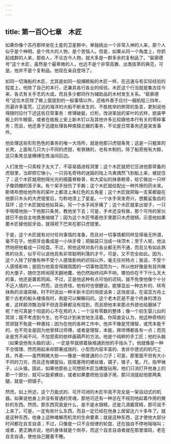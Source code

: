 ```yaml
---
---
---
```

title: 第一百〇七章　木匠
---






如果你像个苏丹那样坐在土星的卫星群中，单独挑出一个非常入神的人来，那个人似乎是个神明，是个伟大的人物，是个苦恼人。但是，如果从同一个角度上，你抓起成群的人来，那些人，不论古今人物，就大多是一群多余的复制品了。“裴廓德号”这个木匠，虽然是个最卑微的人，也远不是个非常高雅、出类拔萃的典范，可是，他并不是个复制品。他现在亲自登场了。

如同一切海船的木匠，尤其是如同一般捕鲸船的木匠一样，在迅速与有实际经验的程度上，他除了自己的本行，还兼具各行各业的经验。木匠这个行当就是集古往今来、各式有关手艺的大成，而且多少都同作为辅助品的木材发生关系。“裴廓德号”这位木匠除了做上面提到的一般事情以外，还格外善于应付一艘航程三四年，历遍许多蛮荒、辽远的海洋的大船不断发生的、不胜枚举的例常的急变，更别说他得随时应付下述这些日常事务：修理破艇，烂桁，改进笨拙的桨叶的式样，嵌装甲板上的牛眼窗，或者在舷板上安上新木钉以及其他许多比较跟他本行有关的零碎事务；而且，他还善于迅捷处理各种南辕北辙的事务，不论是日常事务还是突发事件。

他处理这些形形色色的事务的唯一大场所，就是他那只虎钳条凳；这是一只粗笨的长凳，上面有几只大小不同的虎钳，有铁铸的，也有木制的。除了船旁拖有大鲸，这只条凳总是横缚在炼油间后边。

人们发觉一只索栓子太大了，不容易插进栓洞里；这个木匠就把它压进他那常备的虎钳里，当即把它锉小。一只羽毛奇特的迷路的陆上鸟禽偶然飞到船上来，被捉住了；这个木匠就用刨得光光的细露脊鲸骨，和大梁似的抹香鲸骨，给它做出一只样子像鸽棚的笼子来。有个桨手扭伤了手腕；这个木匠就给配出一种外擦的药水来。斯塔布想给他所有的桨叶上都漆上朱红色的五角星；这个木匠就把每一支桨都镟在他那只木头的大虎钳里后，匀称地漆上了星星。一个水手突发奇兴，想戴鲨鱼齿的耳环；这个木匠就给他钻耳朵。另一个水手闹牙痛了；这个木匠就拿出钳子，一只手啪嗒地拍一下他那只条凳，教他坐下去；可是，手术还没有做，那个可怜的家伙就已不由自主地畏畏缩缩了；因为这个木匠甩着他手里那只木虎钳柄，示意他如果要木匠替他拔牙齿，就得把下巴夹在那只虎钳里。

于是，这个木匠就有对付任何事情的准备，而且对一切事情都同样显得毫无所谓，毫不在乎。他把牙齿看成是一小块牙骨；把脑袋只当成一块顶木；至于人呢，他淡然地把他看成一只绞盘。不过，照他这样对各行各业都无所不通，而且又有如此熟练的功夫，似乎可以说他具有非常聪明利落的才干。可是，又不完全如此。因为，这个人除了好像有种不受个人感情影响的迟钝以外，毫无任何特点；我说，不受个人感情影响；是因为他竟变得跟周围的一切事物混而为一，所以他好像是有目共睹的大傻子，随你怎样闹得天翻地覆，他仍然始终闷声不响，哪怕你在干下什么天大的事，他还是置若罔闻。不过，正是他这种有点可怕的迟钝，就不免使他像个十分不近人情的人——然而，说也奇怪，他有时也很健谈，能够显出一种古朴的、转弯抹角的诙谐突梯，时不时说出一种半新半旧的俏皮话来；这俏皮话，在诺亚方舟上那个古老的船头楼值夜时，倒是可以解解闷的。这个老木匠是不是个终身的漂泊者，这样颠沛飘泊得不但连苔藓都没有找到，而且把他本来那点外貌也给磨掉了呢？他可真是个彻底的心不在焉的人；一个没有零数的整体；像一个初生婴儿似的冥顽；既不考虑到今生，也不估计到来世地生活着。你简直会认为，他这种奇特的冥顽就不免是一种愚钝；因为在他的各种工作中，他并不像是凭理智，或凭本能干的，也不完全是因为他曾拜过师傅，或者是理智，本能，拜师傅都各有一点；而完全是凭不闻不问、不加思索的依样画葫芦的方法。他是个纯粹的手工匠；他的头脑（如果说他有头脑的话），一定是早就顺着脉络通到他的手指头了。他就像是一种不合情理、然而用起来却颇著成效的、小型而内容丰富的、舍非尔德式的机巧工具，外表——虽然稍微大些——像是一柄普通的小刀子；可是，那里面不但有大小不同的刀刃，而且还有螺旋钻，拔瓶塞用的螺丝锥，镊子，锥子，笔，尺，指甲锉子，山头锥。因此，如果他那些上司想把木匠当螺旋钻用，他们只消打开他身上的那一个部分，就可以旋紧螺丝，或者如果要把他当镊子用，那只消提起他那两条腿，就是一把镊子。

然而，如上所述，这个万能式的、可开可闭的木匠毕竟不完全是一架自动式的机器。如果说他身上并没有普通的灵魂，那他可还有一种总在不规则地起着作用的微妙的东西。然而，那东西究竟是什么，是不是水银精，还是几滴鹿茸精，那可说不上来了。可是，一定有些什么东西，而且一定已经在他身上居留达六十多年了。就是这种东西，他身上这种难解而机灵的生命要素；就是这种东西，这才使他大部分时间都在自言自语；不过，只像是一只不合规律的轮盘，还在独自不停地嗡嗡叫；或者，更正确点说，他的身体就是个岗亭，而这个自言自语者就在那里值班，老在自言自语，使他自己醒着不睡。